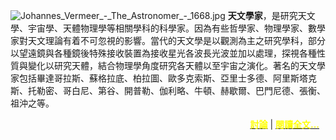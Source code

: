[[File:Johannes_Vermeer_-_The_Astronomer_-_1668.jpg|left]]
'''天文學家'''，是研究天文學、宇宙學、天體物理學等相關學科的科學家。因為有些哲學家、物理學家、數學家對天文理論有着不可忽視的影響。當代的天文學是以觀測為主之研究學科，部分以望遠鏡與各種鏡後特殊接收裝置為接收星光各波長光波並加以處理，探視各種性質與變化以研究天體，結合物理學角度研究各天體以至宇宙之演化。著名的天文學家包括畢達哥拉斯、蘇格拉底、柏拉圖、歐多克索斯、亞里士多德、阿里斯塔克斯、托勒密、哥白尼、第谷、開普勒、伽利略、牛頓、赫歇爾、巴門尼德、張衡、祖沖之等。

<div class="noprint" style="text-align:right;margin-right:10px;margin-bottom:4px;">'''[[Portal_talk:太空/專題/天文學家|<span style="color: yellow">討論</span>]]''' | '''[[天文學家|<span style="color: yellow">閱讀全文...</span>]]''' </div>
